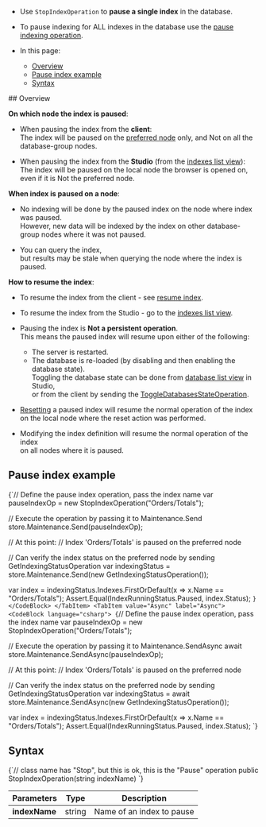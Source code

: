 
<Admonition type="note" title="">

* Use `StopIndexOperation` to __pause a single index__ in the database.

* To pause indexing for ALL indexes in the database use the [pause indexing operation](../../../../client-api/operations/maintenance/indexes/stop-indexing.mdx).

* In this page:
    * [Overview](../../../../client-api/operations/maintenance/indexes/stop-index.mdx#overview)
    * [Pause index example](../../../../client-api/operations/maintenance/indexes/stop-index.mdx#pause-index-example)
    * [Syntax](../../../../client-api/operations/maintenance/indexes/stop-index.mdx#syntax)

</Admonition>
## Overview

<Admonition type="note" title="">

__On which node the index is paused__:

* When pausing the index from the __client__:  
  The index will be paused on the [preferred node](../../../../client-api/configuration/load-balance/overview.mdx#the-preferred-node) only, and Not on all the database-group nodes.

* When pausing the index from the __Studio__ (from the [indexes list view](../../../../studio/database/indexes/indexes-list-view.mdx#indexes-list-view---actions)):  
  The index will be paused on the local node the browser is opened on, even if it is Not the preferred node.

</Admonition>

<Admonition type="note" title="">

__When index is paused on a node__:

* No indexing will be done by the paused index on the node where index was paused.  
  However, new data will be indexed by the index on other database-group nodes where it was not paused.

* You can query the index,  
  but results may be stale when querying the node where the index is paused.

</Admonition>

<Admonition type="note" title="">

__How to resume the index__:

* To resume the index from the client - see [resume index](../../../../client-api/operations/maintenance/indexes/start-index.mdx).

* To resume the index from the Studio - go to the [indexes list view](../../../../studio/database/indexes/indexes-list-view.mdx#indexes-list-view---actions).

* Pausing the index is __Not a persistent operation__.  
  This means the paused index will resume upon either of the following:
    * The server is restarted.
    * The database is re-loaded (by disabling and then enabling the database state).  
      Toggling the database state can be done from [database list view](../../../../studio/database/databases-list-view.mdx#database-actions) in Studio,  
      or from the client by sending the [ToggleDatabasesStateOperation](../../../../client-api/operations/server-wide/toggle-databases-state.mdx).

* [Resetting](../../../../client-api/operations/maintenance/indexes/reset-index.mdx) a paused index will resume the normal operation of the index  
  on the local node where the reset action was performed.

* Modifying the index definition will resume the normal operation of the index  
  on all nodes where it is paused.

</Admonition>



## Pause index example

<Tabs groupId='languageSyntax'>
<TabItem value="Sync" label="Sync">
<CodeBlock language="csharp">
{`// Define the pause index operation, pass the index name 
var pauseIndexOp = new StopIndexOperation("Orders/Totals");

// Execute the operation by passing it to Maintenance.Send
store.Maintenance.Send(pauseIndexOp);

// At this point:
// Index 'Orders/Totals' is paused on the preferred node
        
// Can verify the index status on the preferred node by sending GetIndexingStatusOperation
var indexingStatus = store.Maintenance.Send(new GetIndexingStatusOperation());

var index = indexingStatus.Indexes.FirstOrDefault(x => x.Name == "Orders/Totals");
Assert.Equal(IndexRunningStatus.Paused, index.Status);
`}
</CodeBlock>
</TabItem>
<TabItem value="Async" label="Async">
<CodeBlock language="csharp">
{`// Define the pause index operation, pass the index name 
var pauseIndexOp = new StopIndexOperation("Orders/Totals");

// Execute the operation by passing it to Maintenance.SendAsync
await store.Maintenance.SendAsync(pauseIndexOp);

// At this point:
// Index 'Orders/Totals' is paused on the preferred node
        
// Can verify the index status on the preferred node by sending GetIndexingStatusOperation
var indexingStatus = await store.Maintenance.SendAsync(new GetIndexingStatusOperation());

var index = indexingStatus.Indexes.FirstOrDefault(x => x.Name == "Orders/Totals");
Assert.Equal(IndexRunningStatus.Paused, index.Status);
`}
</CodeBlock>
</TabItem>
</Tabs>



## Syntax

<TabItem value="syntax" label="syntax">
<CodeBlock language="csharp">
{`// class name has "Stop", but this is ok, this is the "Pause" operation
public StopIndexOperation(string indexName)
`}
</CodeBlock>
</TabItem>

| Parameters | Type | Description |
| - | - | - |
| **indexName** | string | Name of an index to pause |





